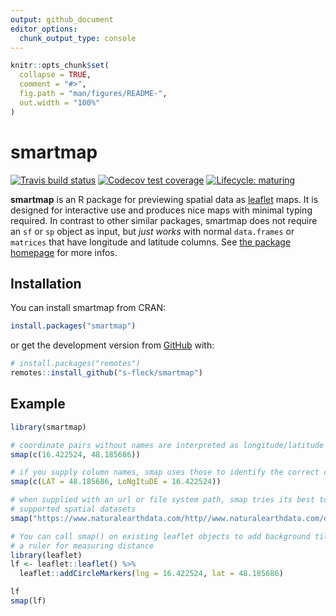 ```yaml
---
output: github_document
editor_options: 
  chunk_output_type: console
---
```


<!-- README.md is generated from README.Rmd. Please edit that file -->

```r
knitr::opts_chunk$set(
  collapse = TRUE,
  comment = "#>",
  fig.path = "man/figures/README-",
  out.width = "100%"
)
```

# smartmap

<!-- badges: start -->
[![Travis build status](https://travis-ci.org/s-fleck/smartmap.svg?branch=master)](https://travis-ci.com/s-fleck/smartmap)
[![Codecov test coverage](https://codecov.io/gh/s-fleck/smartmap/branch/master/graph/badge.svg)](https://codecov.io/gh/s-fleck/smartmap?branch=master)
[![Lifecycle: maturing](https://img.shields.io/badge/lifecycle-maturing-blue.svg)](https://www.tidyverse.org/lifecycle/#maturing)
<!-- badges: end -->

**smartmap** is an R package for previewing spatial data as 
[leaflet](https://rstudio.github.io/leaflet/) maps. It 
is designed for interactive use and produces nice maps with minimal 
typing required. In contrast to other similar packages,
smartmap does not require an `sf` or `sp` object as input, but *just works* with
normal `data.frames` or `matrices` that have longitude and latitude columns.
See [the package homepage](https://s-fleck.github.io/smartmap/) for more 
infos.



## Installation

You can install smartmap from CRAN:

``` r
install.packages("smartmap")
```

or get the development version from [GitHub](https://github.com/) with:

``` r
# install.packages("remotes")
remotes::install_github("s-fleck/smartmap")
```



## Example

```r
library(smartmap)

# coordinate pairs without names are interpreted as longitude/latitude
smap(c(16.422524, 48.185686))

# if you supply column names, smap uses those to identify the correct columns
smap(c(LAT = 48.185686, LoNgItuDE = 16.422524))

# when supplied with an url or file system path, smap tries its best to discover
# supported spatial datasets
smap("https://www.naturalearthdata.com/http//www.naturalearthdata.com/download/50m/cultural/ne_50m_admin_0_countries.zip")

# You can call smap() on existing leaflet objects to add background tiles and
# a ruler for measuring distance
library(leaflet)
lf <- leaflet::leaflet() %>% 
  leaflet::addCircleMarkers(lng = 16.422524, lat = 48.185686)

lf
smap(lf)
```
